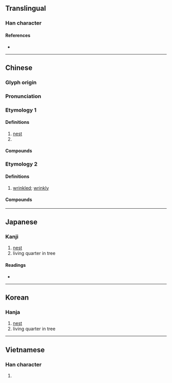 {{character info/new}}
{{also|巣}}
==Translingual==

===Han character===
{{Han char|rn=47|rad=巛|as=08|sn=11|four=32904|canj=VVWD|ids=⿱巛果}}

====References====
* {{Han ref|kx=0324.170|dkj=08696|dj=0625.090|hdz=21098.090|uh=5DE2|ud=24034|bh=B15F|bd=45407}}

----

==Chinese==

===Glyph origin===
{{Han etym}}

===Pronunciation===
{{zh-pron
|m=cháo
|c=caau4
|h=pfs=sàu
|mn=châu
|w=3zau
|mc=y
|oc=y
|ma=y
|cat=n,pn
}}

===Etymology 1===
{{zh-forms|alt=巣}}

====Definitions====
{{zh-hanzi}}

# [[nest]]
# {{surname|lang=zh}}

====Compounds====
{{zh-der|雀巢|卵巢|巢穴|巢父|巢居穴處|傾巢而出|巢車|巢湖|巢傾卵破|巢脾|巢鼠|巢窩|巢礎|巢毀卵破|巢木居野|卵巢癌|巢箱|卵巢囊腫|幕上燕巢|卵巢炎|傾巢出動|傾巢|燕巢|窠巢|燕巢幕上|歸巢|烏鵲通巢|理院鵲巢|珠巢|橧巢|有巢氏|燕巢於幕|搆木為巢|覆巢傾卵|賊巢|築巢|黃巢之亂|鵲巢鳩占|鵲巢|鳩奪鵲巢|鳩占鵲巢|鳩佔鵲巢|鳥巢|精巢|香巢|鳳還巢|葦苕繫巢|鳩僭鵲巢|鴉巢生鳳|防有鵲巢|覆巢毀卵|蜂巢胃|鳩居鵲巢|舊燕歸巢|老巢|覆巢破卵|蜂巢}}

===Etymology 2===
{{zh-forms|alt=巣,皺,鈔}}

====Definitions====
{{zh-hanzi}}

# {{lb|zh|Cantonese}} [[wrinkled]]; [[wrinkly]]
#:{{zh-x|巢 皮|'''wrinkly''' skin|C}}

====Compounds====
{{zh-der|巢咪𠵼|巢𠵼𠵼}}

----

==Japanese==

===Kanji===
{{ja-kanji|rs=巛08|style=ky|shin=巣}}

# [[nest]]
# living quarter in tree

====Readings====
* {{ja-readings|on=[[そう]] (sō)|kun=[[す]] (su), [[すくう]] (sukuu)}}

----

==Korean==

===Hanja===
{{ko-hanja|hangeul=소|mr=so}}

# [[nest]]
# living quarter in tree

----

==Vietnamese==

===Han character===
{{vi-hantu|[[sào]]|rs=巛08}}

# {{defn|lang=vi|sort=巛08}}